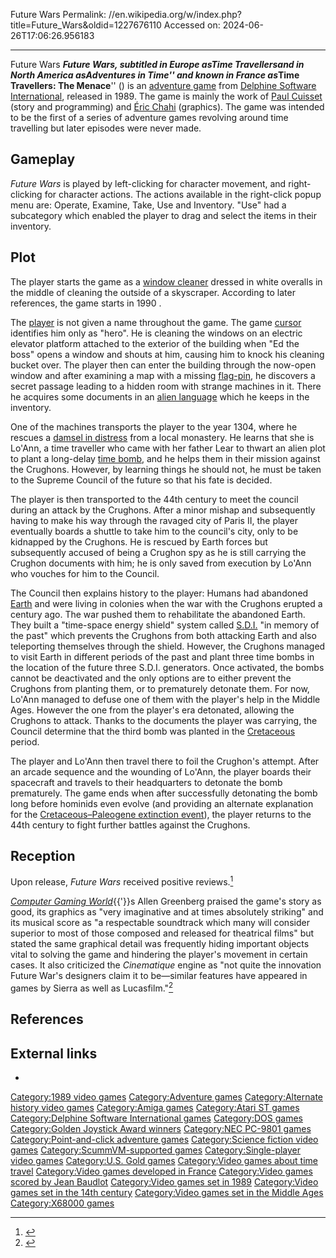 Future Wars
Permalink: //en.wikipedia.org/w/index.php?title=Future_Wars&oldid=1227676110
Accessed on: 2024-06-26T17:06:26.956183



------
Future Wars
{{Short description|1989 video game}}
{{Use British English|date=May 2024}}
{{Use dmy dates|date=May 2024}}
{{About|the 1989 video game|the 1976 [[PLATO (computer system)|PLATO]]-based first-person shooter computer game|First-person (video games)#History}}
{{Infobox video game
|title = Future Wars
|image = Future Wars cover.jpg
|caption = European cover art
|developer = [[Delphine Software]]
|publisher = [[Delphine Software]]
|designer = [[Paul Cuisset]]
|artist = [[Eric Chahi]]
|composer = [[Jean Baudlot]]
|engine = ''Cinematique''<ref>{{cite web|url=http://wiki.scummvm.org/index.php/Cine|title=Cine - ScummVM :: Wiki|website=wiki.scummvm.org}}</ref>
|released = [[1989 in video gaming|1989]]
|genre = [[Point-and-click adventure]]
|modes = [[Single-player video game|Single-player]]
|platforms = [[MS-DOS]], [[Amiga]], [[Atari ST]], [[NEC PC-9801]], [[Sharp X68000]]
}}
'''''Future Wars''''', subtitled in Europe as ''Time Travellers'' and in North America as ''Adventures in Time'' and known in France as '''''Time Travellers: The Menace''''' ({{lang-fr|Les Voyageurs du Temps: La Menace}}) is an [[adventure game]] from [[Delphine Software International]], released in 1989. The game is mainly the work of [[Paul Cuisset]] (story and programming) and [[Éric Chahi]] (graphics). The game was intended to be the first of a series of adventure games revolving around time travelling but later episodes were never made.

==Gameplay==
''Future Wars'' is played by left-clicking for character movement, and right-clicking for character actions. The actions available in the right-click popup menu are: Operate, Examine, Take, Use and Inventory. "Use" had a subcategory which enabled the player to drag and select the items in their inventory.

==Plot==
The player starts the game as a [[window cleaner]] dressed in white overalls in the middle of cleaning the outside of a skyscraper. According to later references, the game starts in 1990<!-- Player is sent back 686 years to 1304 -->.

The [[player character|player]] is not given a name throughout the game. The game [[cursor (user interface)|cursor]] identifies him only as "hero". He is cleaning the windows on an electric elevator platform attached to the exterior of the building when "Ed the boss" opens a window and shouts at him, causing him to knock his cleaning bucket over. The player then can enter the building through the now-open window and after examining a map with a missing [[Drawing_pin#Design|flag-pin]], he discovers a secret passage leading to a hidden room with strange machines in it. There he acquires some documents in an [[alien language]] which he keeps in the inventory.

One of the machines transports the player to the year 1304, where he rescues a [[damsel in distress]] from a local monastery. He learns that she is Lo'Ann, a time traveller who came with her father Lear to thwart an alien plot to plant a long-delay [[time bomb]], and he helps them in their mission against the Crughons. However, by learning things he should not, he must be taken to the Supreme Council of the future so that his fate is decided.

The player is then transported to the 44th century to meet the council during an attack by the Crughons. After a minor mishap and subsequently having to make his way through the ravaged city of Paris II, the player eventually boards a shuttle to take him to the council's city, only to be kidnapped by the Crughons. He is rescued by Earth forces but subsequently accused of being a Crughon spy as he is still carrying the Crughon documents with him; he is only saved from execution by Lo'Ann who vouches for him to the Council.

The Council then explains history to the player: Humans had abandoned [[Earth]] and were living in colonies when the war with the Crughons erupted a century ago. The war pushed them to rehabilitate the abandoned Earth. They built a "time-space energy shield" system called [[Strategic Defense Initiative|S.D.I.]] "in memory of the past" which prevents the Crughons from both attacking Earth and also teleporting themselves through the shield. However, the Crughons managed to visit Earth in different periods of the past and plant three time bombs in the location of the future three S.D.I. generators.  Once activated, the bombs cannot be deactivated and the only options are to either prevent the Crughons from planting them, or to prematurely detonate them. For now, Lo'Ann managed to defuse one of them with the player's help in the Middle Ages.<!-- This is a plot hole and contradiction - narration says the the bombs cannot be deactivated, but Lo'Ann does exactly that to prevent the 1304 detonation --> However the one from the player's era detonated, allowing the Crughons to attack. Thanks to the documents the player was carrying, the Council determine that the third bomb was planted in the [[Cretaceous]] period.

The player and Lo'Ann then travel there to foil the Crughon's attempt. After an arcade sequence and the wounding of Lo'Ann, the player boards their spacecraft and travels to their headquarters to detonate the bomb prematurely. The game ends when after successfully detonating the bomb long before hominids even evolve (and providing an alternate explanation for the [[Cretaceous–Paleogene extinction event]]), the player returns to the 44th century to fight further battles against the Crughons.

==Reception==

{{Video game reviews
|rev1=[[Amiga Computing]] |rev1Score=93%<ref>{{cite magazine |url=https://archive.org/stream/amiga-computing-magazine-019/AmigaComputing_019_Dec_1989#page/n35/mode/1up |author=Green |title=Time Traveller: Future Wars / He digs deepest who deepest digs|magazine=[[Amiga Computing]] |issue=19 |page=36 |date=December 1989 |publisher=[[Database Publications]] |access-date=2017-08-06}}</ref>
|rev2=[[Amiga Format]] |rev2Score=84%<ref>{{cite magazine |first1=Nick |last1=Walkland |title=Future Wars |magazine=[[Amiga Format]] |issue=6 |page=67 |date=January 1990}}</ref>
|rev3=[[CU Amiga]] |rev3Score=88%<ref>{{cite magazine |title=Future Wars |first1=Mark |last1=Patterson |magazine=[[CU Amiga]] |pages=46–47 |date=December 1989 |publisher=[[EMAP]]}}</ref>
|rev4=[[Zzap!64]] |rev4Score=91%<ref>{{cite magazine |url=https://archive.org/stream/zzap64-magazine-058/ZZap_64_Issue_058_1990_Feb#page/n21/mode/2up |title=Future Wars: Time Travellers |author=<!-- No byline --> |magazine=[[Zzap!64]] |issue=58 |pages=23–25 |date=February 1990 |publisher=[[Newsfield]]}}</ref>
}}

Upon release, ''Future Wars'' received positive reviews.<ref>{{cite web |url=http://amigareviews.classicgaming.gamespy.com/futurewa.htm |archive-url=https://web.archive.org/web/20080131110725/http://amigareviews.classicgaming.gamespy.com/futurewa.htm |archive-date=2008-01-31 |title=Future Wars |website=Amiga Reviews |access-date=2017-08-06 |url-status=dead }}</ref>

''[[Computer Gaming World]]''{{'}}s Allen Greenberg praised the game's story as good, its graphics as "very imaginative and at times absolutely striking" and its musical score as "a respectable soundtrack which many will consider superior to most of those composed and released for theatrical films" but stated the same graphical detail was frequently hiding important objects vital to solving the game and hindering the player's movement in certain cases. It also criticized the ''Cinematique'' engine as "not quite the innovation Future War's designers claim it to be—similar features have appeared in games by Sierra as well as Lucasfilm."<ref name="greenberg199009">{{cite magazine |url=https://archive.org/stream/Computer_Gaming_World_Issue_74#page/n34/mode/1up | title=Interplay's Future Wars / The Transportation System at the End of the Universe |magazine=[[Computer Gaming World]] |issue=74 |pages=35, 59 |date=September 1990 |access-date=2017-08-06 |first1=Allen L. |last1=Greenberg }}</ref>

==References==
{{reflist}}

==External links==
*{{moby game|id=/future-wars-adventures-in-time}}

[[Category:1989 video games]]
[[Category:Adventure games]]
[[Category:Alternate history video games]]
[[Category:Amiga games]]
[[Category:Atari ST games]]
[[Category:Delphine Software International games]]
[[Category:DOS games]]
[[Category:Golden Joystick Award winners]]
[[Category:NEC PC-9801 games]]
[[Category:Point-and-click adventure games]]
[[Category:Science fiction video games]]
[[Category:ScummVM-supported games]]
[[Category:Single-player video games]]
[[Category:U.S. Gold games]]
[[Category:Video games about time travel]]
[[Category:Video games developed in France]]
[[Category:Video games scored by Jean Baudlot]]
[[Category:Video games set in 1989]]
[[Category:Video games set in the 14th century]]
[[Category:Video games set in the Middle Ages]]
[[Category:X68000 games]]